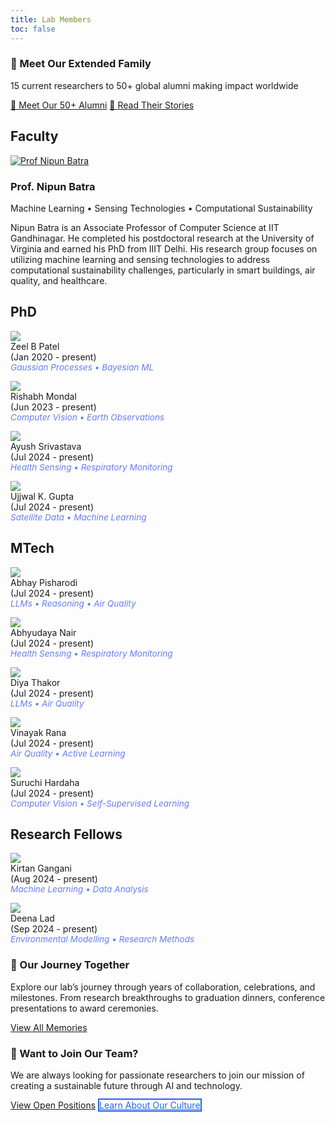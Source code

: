 ```yaml
---
title: Lab Members
toc: false
---
```



<div class="alumni-banner">
<h3>🌟 Meet Our Extended Family</h3>
<p>15 current researchers to 50+ global alumni making impact worldwide</p>
<a href="alumni.qmd" class="alumni-btn">👥 Meet Our 50+ Alumni</a>
<a href="experiences.qmd" class="alumni-btn">📖 Read Their Stories</a>
</div>

## Faculty

<div class="faculty-section">
<div class="faculty-image">
<a href="https://nipunbatra.github.io">
<img src="https://nipunbatra.github.io/images/nipun.jpg" class="cropped-image" alt="Prof Nipun Batra">
</a>
</div>
<div class="faculty-content">
<h3>Prof. Nipun Batra</h3>
<div class="research-keywords">Machine Learning • Sensing Technologies • Computational Sustainability</div>
<p>Nipun Batra is an Associate Professor of Computer Science at IIT Gandhinagar. He completed his postdoctoral research at the University of Virginia and earned his PhD from IIIT Delhi. His research group focuses on utilizing machine learning and sensing technologies to address computational sustainability challenges, particularly in smart buildings, air quality, and healthcare.</p>
</div>
</div>

## PhD 

::: {layout-ncol=4}

<a href="https://patel-zeel.github.io">
  <img src="https://patel-zeel.github.io/images/profile_crop.png" class="cropped-image"><br/>
</a>
<span>Zeel B Patel<br/>(Jan 2020 - present)<br/><em style="color: #667eea; font-size: 0.85rem;">Gaussian Processes • Bayesian ML</em></span>

<a href="https://rishabh-mondal.github.io">
  <img src="https://rishabh-mondal.github.io/profile.jpeg" class="cropped-image"><br/>
</a>
<span>Rishabh Mondal<br/>(Jun 2023 - present)<br/><em style="color: #667eea; font-size: 0.85rem;">Computer Vision • Earth Observations</em></span>

<a href="https://ayushshrivstava.github.io/">
  <img src="images/members/Ayush.jpg" class="cropped-image"><br/>
</a>
<span>Ayush Srivastava<br/>(Jul 2024 - present)<br/><em style="color: #667eea; font-size: 0.85rem;">Health Sensing • Respiratory Monitoring</em></span>

<a href="">
  <img src="images/members/Ujjwal.jpg" class="cropped-image"><br/>
</a>
<span>Ujjwal K. Gupta<br/>(Jul 2024 - present)<br/><em style="color: #667eea; font-size: 0.85rem;">Satellite Data • Machine Learning</em></span>

:::

## MTech

::: {layout-ncol=4}


<img src="images/members/Abhay.jpg" class="cropped-image"><br/>
<span>Abhay Pisharodi<br/>(Jul 2024 - present)<br/><em style="color: #667eea; font-size: 0.85rem;">LLMs • Reasoning • Air Quality</em></span>

<img src="images/members/Abhyudaya.jpg" class="cropped-image"><br/>
<span>Abhyudaya Nair<br/>(Jul 2024 - present)<br/><em style="color: #667eea; font-size: 0.85rem;">Health Sensing • Respiratory Monitoring</em></span>

<img src="images/members/Diya.png" class="cropped-image"><br/>
<span>Diya Thakor<br/>(Jul 2024 - present)<br/><em style="color: #667eea; font-size: 0.85rem;">LLMs • Air Quality</em></span>

<img src="images/members/Vinayak.jpg" class="cropped-image"><br/>
<span>Vinayak Rana<br/>(Jul 2024 - present)<br/><em style="color: #667eea; font-size: 0.85rem;">Air Quality • Active Learning</em></span>

<img src="images/members/Suruchi.jpg" class="cropped-image"><br/>
<span>Suruchi Hardaha<br/>(Jul 2024 - present)<br/><em style="color: #667eea; font-size: 0.85rem;">Computer Vision • Self-Supervised Learning</em></span>

:::

## Research Fellows

::: {layout-ncol=4}

<img src="images/members/Kirtan.jpg" class="cropped-image"><br/>
<span>Kirtan Gangani<br/>(Aug 2024 - present)<br/><em style="color: #667eea; font-size: 0.85rem;">Machine Learning • Data Analysis</em></span>

<img src="images/members/deena.jpg" class="cropped-image"><br/>
<span>Deena Lad<br/>(Sep 2024 - present)<br/><em style="color: #667eea; font-size: 0.85rem;">Environmental Modelling • Research Methods</em></span>

:::

<div class="compact-section">
<h3>📸 Our Journey Together</h3>
<p>Explore our lab's journey through years of collaboration, celebrations, and milestones. From research breakthroughs to graduation dinners, conference presentations to award ceremonies.</p>
<a href="memories.qmd" class="hero-btn primary">View All Memories</a>
</div>

<div class="members-join-section">
<h3>🚀 Want to Join Our Team?</h3>
<p>We are always looking for passionate researchers to join our mission of creating a sustainable future through AI and technology.</p>
<a href="openings.qmd" class="join-btn">View Open Positions</a>
<a href="lab_culture.qmd" class="join-btn" style="background: transparent; color: #2563eb; border: 2px solid #2563eb;">Learn About Our Culture</a>
</div>